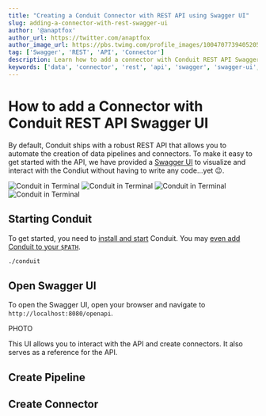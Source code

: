 ```yaml
---
title: "Creating a Conduit Connector with REST API using Swagger UI"
slug: adding-a-connector-with-rest-swagger-ui
author: '@anaptfox'
author_url: https://twitter.com/anaptfox
author_image_url: https://pbs.twimg.com/profile_images/1004707739405205504/BpvzOr9X_400x400.jpg
tag: ['Swagger', 'REST', 'API', 'Connector']
description: Learn how to add a connector with Conduit REST API Swagger UI.
keywords: ['data', 'connector', 'rest', 'api', 'swagger', 'swagger-ui', 'conduit']
---
```


# How to add a Connector with Conduit REST API Swagger UI

By default, Conduit ships with a robust REST API that allows you to automate the creation of data pipelines and connectors. To make it easy to get started with the API, we have provided a [Swagger UI](https://swagger.io/docs/specification/2-0/basic-structure/) to visualize and interact with the Condiut without having to write any code...yet 😉.

<img className="rounded-md" src="/images/guides/adding-a-connector-with-rest-swagger-ui/conduit-rest-api-swagger-ui.png" alt="Conduit in Terminal" />
<img className="rounded-md" src="/images/guides/adding-a-connector-with-rest-swagger-ui/create-pipeline-api.png" alt="Conduit in Terminal" />
<img className="rounded-md" src="/images/guides/adding-a-connector-with-rest-swagger-ui/try-it-now-create-pipeline.png" alt="Conduit in Terminal" />
<img className="rounded-md" src="/images/guides/adding-a-connector-with-rest-swagger-ui/api-response.png.png" alt="Conduit in Terminal" />


## Starting Conduit

To get started, you need to [install and start](/docs/introduction/getting-started) Conduit. You may [even add Conduit to your `$PATH`](/guides/adding-a-connector-with-rest-swagger-ui).

```bash
./conduit
```

## Open Swagger UI

To open the Swagger UI, open your browser and navigate to `http://localhost:8080/openapi`. 

PHOTO

This UI allows you to interact with the API and create connectors. It also serves as a reference for the API.

## Create Pipeline


## Create Connector